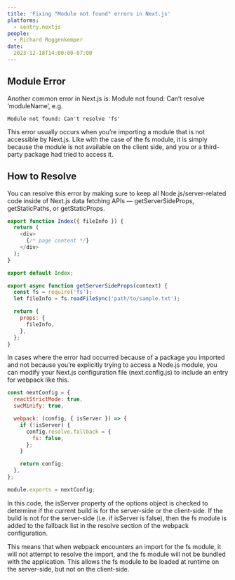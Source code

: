 ```yaml
---
title: 'Fixing "Module not found" errors in Next.js'
platforms:
  - sentry.nextjs
people:
  - Richard Roggenkemper
date:
  2023-12-18T14:00:00-07:00
---
```

## Module Error 
Another common error in Next.js is: Module not found: Can’t resolve ‘moduleName’, e.g.

```
Module not found: Can't resolve 'fs'
```

This error usually occurs when you’re importing a module that is not accessible by Next.js. Like with the case of the fs module, it is simply because the module is not available on the client side, and you or a third-party package had tried to access it.

## How to Resolve
You can resolve this error by making sure to keep all Node.js/server-related code inside of Next.js data fetching APIs — getServerSideProps, getStaticPaths, or getStaticProps.

```javascript
export function Index({ fileInfo }) {
  return (
    <div>
      {/* page content */}
    </div>
  );
}

export default Index;

export async function getServerSideProps(context) {
  const fs = require('fs');
  let fileInfo = fs.readFileSync('path/to/sample.txt');

  return {
    props: {
      fileInfo,
    },
  };
}
```

In cases where the error had occurred because of a package you imported and not because you’re explicitly trying to access a Node.js module, you can modify your Next.js configuration file (next.config.js) to include an entry for webpack like this.

```javascript
const nextConfig = {
  reactStrictMode: true,
  swcMinify: true,

  webpack: (config, { isServer }) => {
    if (!isServer) {
      config.resolve.fallback = {
        fs: false,
      };
    }

    return config;
  },
};

module.exports = nextConfig;
```

In this code, the isServer property of the options object is checked to determine if the current build is for the server-side or the client-side. If the build is not for the server-side (i.e. if isServer is false), then the fs module is added to the fallback list in the resolve section of the webpack configuration.

This means that when webpack encounters an import for the fs module, it will not attempt to resolve the import, and the fs module will not be bundled with the application. This allows the fs module to be loaded at runtime on the server-side, but not on the client-side.